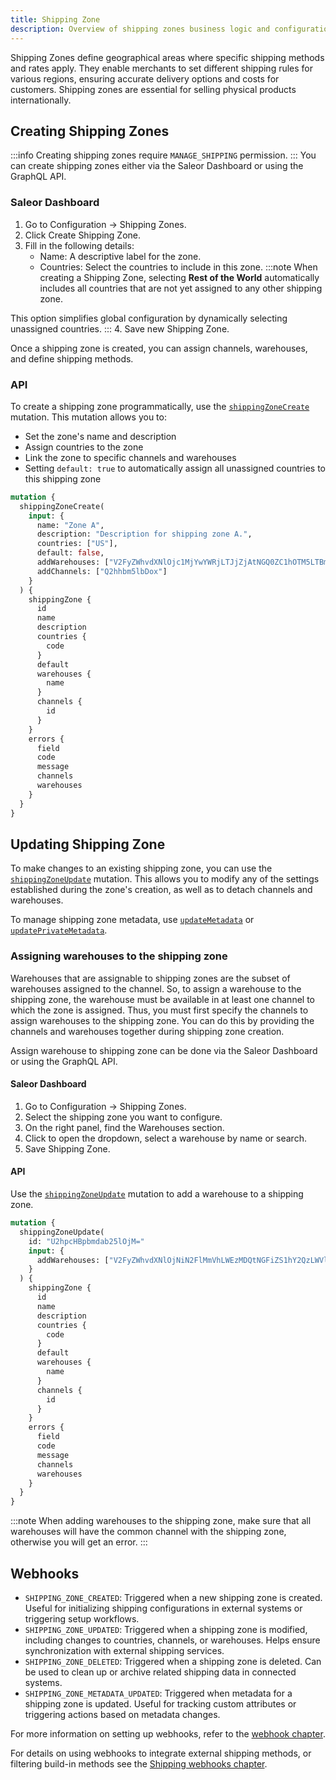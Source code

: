 ```yaml
---
title: Shipping Zone
description: Overview of shipping zones business logic and configuration in Saleor.
---
```


Shipping Zones define geographical areas where specific shipping methods and rates apply. 
They enable merchants to set different shipping rules for various regions,
ensuring accurate delivery options and costs for customers. 
Shipping zones are essential for selling physical products internationally.

## Creating Shipping Zones
:::info
Creating shipping zones require `MANAGE_SHIPPING` permission. 
:::
You can create shipping zones either via the Saleor Dashboard or using the GraphQL API.

### Saleor Dashboard
1. Go to Configuration → Shipping Zones.
2. Click Create Shipping Zone.
3. Fill in the following details:
    - Name: A descriptive label for the zone.
    - Countries: Select the countries to include in this zone.
:::note
When creating a Shipping Zone, selecting **Rest of the World** 
automatically includes all countries that are not yet assigned to any other shipping zone.

This option simplifies global configuration by dynamically selecting unassigned countries.
:::
4. Save new Shipping Zone.

Once a shipping zone is created, you can assign channels, warehouses, and define shipping methods.

### API

To create a shipping zone programmatically, use the [`shippingZoneCreate`](/api-reference/shipping/mutations/shipping-zone-create.mdx)
mutation. This mutation allows you to:
- Set the zone's name and description
- Assign countries to the zone
- Link the zone to specific channels and warehouses 
- Setting `default: true` to automatically assign all unassigned countries to this shipping zone

```graphql {2-10}
mutation {
  shippingZoneCreate(
    input: {
      name: "Zone A", 
      description: "Description for shipping zone A.", 
      countries: ["US"], 
      default: false, 
      addWarehouses: ["V2FyZWhvdXNlOjc1MjYwYWRjLTJjZjAtNGQ0ZC1hOTM5LTBmZGY2Y2FlYjBjMQ=="], 
      addChannels: ["Q2hhbm5lbDox"]
    }
  ) {
    shippingZone {
      id
      name
      description
      countries {
        code
      }
      default
      warehouses {
        name
      }
      channels {
        id
      }
    }
    errors {
      field
      code
      message
      channels
      warehouses
    }
  }
}
```

## Updating Shipping Zone
To make changes to an existing shipping zone, you can use the [`shippingZoneUpdate`](api-reference/shipping/mutations/shipping-zone-update.mdx) 
mutation. This allows you to modify any of the settings established during the zone's creation, as well as to detach channels and warehouses.

To manage shipping zone metadata, use [`updateMetadata`](/api-reference/miscellaneous/mutations/update-metadata.mdx) 
or [`updatePrivateMetadata`](/api-reference/miscellaneous/mutations/update-private-metadata.mdx). 

### Assigning warehouses to the shipping zone

Warehouses that are assignable to shipping zones are the subset of warehouses assigned to the channel.
So, to assign a warehouse to the shipping zone, the warehouse must be available in at least one channel to which the zone is assigned.
Thus, you must first specify the channels to assign warehouses to the shipping zone. You can do this by providing the channels and warehouses together during shipping zone creation.


Assign warehouse to shipping zone can be done via the Saleor Dashboard or using the GraphQL API.

#### Saleor Dashboard
1. Go to Configuration → Shipping Zones.
2. Select the shipping zone you want to configure.
3. On the right panel, find the Warehouses section.
4. Click to open the dropdown, select a warehouse by name or search.
5. Save Shipping Zone.

#### API

Use the [`shippingZoneUpdate`](/api-reference/shipping/mutations/shipping-zone-update.mdx) 
mutation to add a warehouse to a shipping zone.
```graphql {2-8}
mutation {
  shippingZoneUpdate(
    id: "U2hpcHBpbmdab25lOjM="
    input: {
      addWarehouses: ["V2FyZWhvdXNlOjNiN2FlMmVhLWEzMDQtNGFiZS1hY2QzLWVlZWU3ZDIxNmMyYw=="]
    }
  ) {
    shippingZone {
      id
      name
      description
      countries {
        code
      }
      default
      warehouses {
        name
      }
      channels {
        id
      }
    }
    errors {
      field
      code
      message
      channels
      warehouses
    }
  }
}
```

:::note
When adding warehouses to the shipping zone, make sure that all warehouses will have
the common channel with the shipping zone, otherwise you will get an error.
:::


## Webhooks
- `SHIPPING_ZONE_CREATED`: Triggered when a new shipping zone is created. Useful for initializing shipping configurations in external systems or triggering setup workflows.
- `SHIPPING_ZONE_UPDATED`: Triggered when a shipping zone is modified, including changes to countries, channels, or warehouses. Helps ensure synchronization with external shipping services.
- `SHIPPING_ZONE_DELETED`: Triggered when a shipping zone is deleted. Can be used to clean up or archive related shipping data in connected systems.
- `SHIPPING_ZONE_METADATA_UPDATED`: Triggered when metadata for a shipping zone is updated. Useful for tracking custom attributes or triggering actions based on metadata changes.

For more information on setting up webhooks, refer to the [webhook chapter](/developer/extending/webhooks/overview.mdx).

For details on using webhooks to integrate external shipping methods, or filtering build-in methods
see the [Shipping webhooks chapter](/developer/extending/webhooks/synchronous-events/shipping.mdx). 
